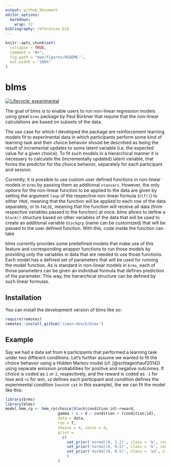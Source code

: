 ```yaml
---
output: github_document
editor_options: 
  markdown: 
    wrap: 72
bibliography: references.bib
---
```


```r
knitr::opts_chunk$set(
  collapse = TRUE,
  comment = "#>",
  fig.path = "man/figures/README-",
  out.width = "100%"
)
```

# blms

[![Lifecycle:
experimental](https://img.shields.io/badge/lifecycle-experimental-orange.svg)](https://lifecycle.r-lib.org/articles/stages.html#experimental)

The goal of blms is to enable users to run non-linear regression models
using great `brms` package by Paul Bürkner that require that the
non-linear calculations are based on subsets of the data.

The use case for which I developed the package are reinforcement
learning models fit to experimental data in which participants perform
some kind of learning task and their choice behavior should be described
as being the result of incremental updates to some latent variable (i.e.
the expected value for a given choice). To fit such models in a
hierarchical manner it is necessary to calculate the (incrementally
updated) latent variable, that forms the predictor for the choice
behavior, separately for each participant and session.

Currently, it is possible to use custom user defined functions in
non-linear models in `brms` by passing them as additional `stanvars`.
However, the only options for the non-linear function to be applied to
the data are given by setting the argument `loop` of the respective
non-linear formula (`nlf()`) to either `TRUE`, meaning that the function
will be applied to each row of the data separately, or to `FALSE`,
meaning that the function will receive all data (from respective
variables passed to the function) at once. blms allows to define a
`block()` structure based on other variables of the data that will be
used to create an additional variable `blockgrp` (name can be customized)
that will be passed to the user defined function. With this, code inside 
the function can take

blms currently provides some predefined models that make use of this
feature and corresponding wrapper functions to run those models by
providing only the variables in data that are needed to use those
functions. Each model has a defined set of parameters that will be used
for running the model function. As is standard in non-linear models in
`brms`, each of those parameters can be given an individual formula that
defines prediction of the parameter. This way, the hierarchical
structure can be defined by such linear formulas.

## Installation

You can install the development version of blms like so:

``` r
require(remotes)
remotes::install_github('simon-desch/blms')
```

## Example

Say we had a data set from `N` participants that performed a learning
task under two different conditions. Let's further assume we wanted to
fit the choice behavior using a Hidden Markov model (cf.
[@schlagenhauf2014]) using separate emission probabilities for positive
and negative outcomes. If choice is coded as `1` or `2`, respectively, 
and the reward is coded as `-1` for lose and `+1` for win, `id` defines each 
participant and condition defines the experimental condition (`neut`or `cat` 
in this example), the we can fit the model like this:

```r
library(brms)
library(blms)
model.hmm_rp <- hmm_rp(choice|block(condition:id)~reward,
                       gamma + c + d ~ condition + (condition|id),
                       data = data,
                       run = T,
                       chains = 4, cores = 4,
                       prior =
                         c(
                           set_prior('normal(0, 1.2)', class = 'b', coef = 'Intercept', nlpar=paste0(c('gamma', 'c', 'd'), 'raw')),
                           set_prior('normal(0, 0.5)', class = 'b', coef = 'conditioncat', nlpar=paste0(c('gamma', 'c', 'd'), 'raw')),
                           set_prior('normal(0, 0.5)', class = 'sd', nlpar=paste0(c('gamma', 'c', 'd'), 'raw'))
                           )
                       )
```






